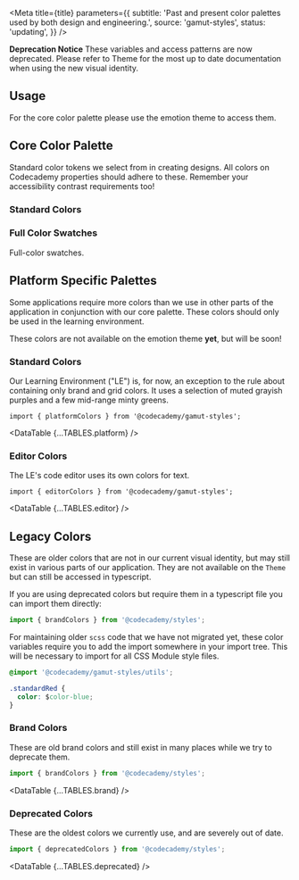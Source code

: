 


<Meta
  title={title}
  parameters={{
    subtitle:
      'Past and present color palettes used by both design and engineering.',
    source: 'gamut-styles',
    status: 'updating',
  }}
/>

**Deprecation Notice** These variables and access patterns are now deprecated. Please refer to <LinkTo id="foundations-theme--colors">Theme</LinkTo> for the most up to date documentation when using the new visual identity.

## Usage

For the core color palette please use the emotion theme to access them.

## Core Color Palette

Standard color tokens we select from in creating designs. All colors on
Codecademy properties should adhere to these. Remember your accessibility
contrast requirements too!

### Standard Colors

<Story id="foundations-theme--colors" />

### Full Color Swatches

Full-color swatches.

<Story id="foundations-theme--swatches" />

## Platform Specific Palettes

Some applications require more colors than we use in other parts of the application in conjunction with our core palette. These colors should only be used in the learning environment.

These colors are not available on the emotion theme **yet**, but will be soon!

### Standard Colors

Our Learning Environment ("LE") is, for now, an exception to the rule
about containing only brand and grid colors. It uses a selection of muted
grayish purples and a few mid-range minty greens.

```tsx
import { platformColors } from '@codecademy/gamut-styles';
```

<DataTable {...TABLES.platform} />

### Editor Colors

The LE's code editor uses its own colors for text.

```tsx
import { editorColors } from '@codecademy/gamut-styles';
```

<DataTable {...TABLES.editor} />

## Legacy Colors

These are older colors that are not in our current visual identity, but may still exist in various parts of our application. They are not available on the `Theme` but can still be accessed in typescript.

If you are using deprecated colors but require them in a typescript file you can import them directly:

```js
import { brandColors } from '@codecademy/styles';
```

For maintaining older `scss` code that we have not migrated yet, these color variables require you to add the import somewhere in your import tree. This will be necessary to import for all CSS Module style files.

```css
@import '@codecademy/gamut-styles/utils';

.standardRed {
  color: $color-blue;
}
```

### Brand Colors

These are old brand colors and still exist in many places while we try to deprecate them.

```js
import { brandColors } from '@codecademy/styles';
```

<DataTable {...TABLES.brand} />

### Deprecated Colors

These are the oldest colors we currently use, and are severely out of date.

```js
import { deprecatedColors } from '@codecademy/styles';
```

<DataTable {...TABLES.deprecated} />
